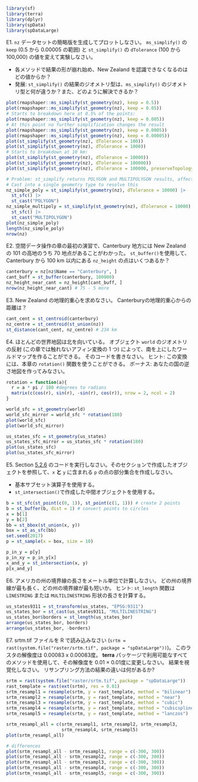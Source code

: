 ```r
library(sf)
library(terra)
library(dplyr)
library(spData)
library(spDataLarge)
```

E1. `nz` データセットの簡略版を生成してプロットしなさい。
`ms_simplify()` の `keep` (0.5 から 0.00005 の範囲) と `st_simplify()` の `dTolerance` (100 から 100,000) の値を変えて実験しなさい。

- 各メソッドで結果の形が崩れ始め、New Zealand を認識できなくなるのはどの値からか？
- 発展: `st_simplify()` の結果のジオメトリ型は、`ms_simplify()` のジオメトリ型と何が違うか？また、どのように解決できるか？

```r
plot(rmapshaper::ms_simplify(st_geometry(nz), keep = 0.5))
plot(rmapshaper::ms_simplify(st_geometry(nz), keep = 0.05))
# Starts to breakdown here at 0.5% of the points:
plot(rmapshaper::ms_simplify(st_geometry(nz), keep = 0.005))
# At this point no further simplification changes the result
plot(rmapshaper::ms_simplify(st_geometry(nz), keep = 0.0005))
plot(rmapshaper::ms_simplify(st_geometry(nz), keep = 0.00005))
plot(st_simplify(st_geometry(nz), dTolerance = 100))
plot(st_simplify(st_geometry(nz), dTolerance = 1000))
# Starts to breakdown at 10 km:
plot(st_simplify(st_geometry(nz), dTolerance = 10000))
plot(st_simplify(st_geometry(nz), dTolerance = 100000))
plot(st_simplify(st_geometry(nz), dTolerance = 100000, preserveTopology = TRUE))

# Problem: st_simplify returns POLYGON and MULTIPOLYGON results, affecting plotting
# Cast into a single geometry type to resolve this
nz_simple_poly = st_simplify(st_geometry(nz), dTolerance = 10000) |> 
  st_sfc() |> 
  st_cast("POLYGON")
nz_simple_multipoly = st_simplify(st_geometry(nz), dTolerance = 10000) |> 
  st_sfc() |> 
  st_cast("MULTIPOLYGON")
plot(nz_simple_poly)
length(nz_simple_poly)
nrow(nz)
```

E2. 空間データ操作の章の最初の演習で、Canterbury 地方には New Zealand の 101 の高地のうち 70 地点があることがわかった。
`st_buffer()`を使用して、Canterbury から 100 km 以内にある `nz_height` の点はいくつあるか？

```r
canterbury = nz[nz$Name == "Canterbury", ]
cant_buff = st_buffer(canterbury, 100000)
nz_height_near_cant = nz_height[cant_buff, ]
nrow(nz_height_near_cant) # 75 - 5 more
```

E3. New Zealand の地理的重心を求めなさい。
Canterburyの地理的重心からの距離は？

```r
cant_cent = st_centroid(canterbury)
nz_centre = st_centroid(st_union(nz))
st_distance(cant_cent, nz_centre) # 234 km
```

E4. ほとんどの世界地図は北を向いている。
オブジェクト `world` のジオメトリの反射 (この章では触れないアフィン変換の 1 つ) によって、南を上にしたワールドマップを作ることができる。
そのコードを書きなさい。
ヒント: この変換には、本章の `rotation()` 関数を使うことができる。
ボーナス: あなたの国の逆さ地図を作ってみなさい。
 
```r
rotation = function(a){
  r = a * pi / 180 #degrees to radians
  matrix(c(cos(r), sin(r), -sin(r), cos(r)), nrow = 2, ncol = 2)
} 

world_sfc = st_geometry(world)
world_sfc_mirror = world_sfc * rotation(180)
plot(world_sfc)
plot(world_sfc_mirror)

us_states_sfc = st_geometry(us_states)
us_states_sfc_mirror = us_states_sfc * rotation(180)
plot(us_states_sfc)
plot(us_states_sfc_mirror)
```

E5. Section [5.2.6](https://r.geocompx.org/geometry-operations.html#subsetting-and-clipping) のコードを実行しなさい。そのセクションで作成したオブジェクトを参照して、`x` **と** `y` に含まれる `p` の点の部分集合を作成しなさい。

- 基本サブセット演算子を使用する。
- `st_intersection()`\index{べくた@ベクタ!こうさ@交差}で作成した中間オブジェクトを使用する。

```r
b = st_sfc(st_point(c(0, 1)), st_point(c(1, 1))) # create 2 points
b = st_buffer(b, dist = 1) # convert points to circles
x = b[1]
y = b[2]
bb = st_bbox(st_union(x, y))
box = st_as_sfc(bb)
set.seed(2017)
p = st_sample(x = box, size = 10)
```

```r
p_in_y = p[y]
p_in_xy = p_in_y[x]
x_and_y = st_intersection(x, y)
p[x_and_y]
```

E6. アメリカの州の境界線の長さをメートル単位で計算しなさい。
どの州の境界線が最も長く、どの州の境界線が最も短いか。
ヒント: `st_length` 関数は `LINESTRING` または `MULTILINESTRING` 形状の長さを計算する。

```r
us_states9311 = st_transform(us_states, "EPSG:9311")
us_states_bor = st_cast(us_states9311, "MULTILINESTRING")
us_states_bor$borders = st_length(us_states_bor)
arrange(us_states_bor, borders)
arrange(us_states_bor, -borders)
```

E7. srtm.tif ファイルを R で読み込みなさい (`srtm = rast(system.file("raster/srtm.tif", package = "spDataLarge"))`)。
このラスタの解像度は 0.00083 x 0.00083度。
**terra** パッケージで利用可能なすべてのメソッドを使用して、その解像度を 0.01 × 0.01度に変更しなさい。
結果を視覚化しなさい。
リサンプリング方法の結果の違いは何があるか?

```r
srtm = rast(system.file("raster/srtm.tif", package = "spDataLarge"))
rast_template = rast(ext(srtm), res = 0.01)
srtm_resampl1 = resample(srtm, y = rast_template, method = "bilinear")
srtm_resampl2 = resample(srtm, y = rast_template, method = "near")
srtm_resampl3 = resample(srtm, y = rast_template, method = "cubic")
srtm_resampl4 = resample(srtm, y = rast_template, method = "cubicspline")
srtm_resampl5 = resample(srtm, y = rast_template, method = "lanczos")

srtm_resampl_all = c(srtm_resampl1, srtm_resampl2, srtm_resampl3,
                     srtm_resampl4, srtm_resampl5)
plot(srtm_resampl_all)

# differences
plot(srtm_resampl_all - srtm_resampl1, range = c(-300, 300))
plot(srtm_resampl_all - srtm_resampl2, range = c(-300, 300))
plot(srtm_resampl_all - srtm_resampl3, range = c(-300, 300))
plot(srtm_resampl_all - srtm_resampl4, range = c(-300, 300))
plot(srtm_resampl_all - srtm_resampl5, range = c(-300, 300))
```
